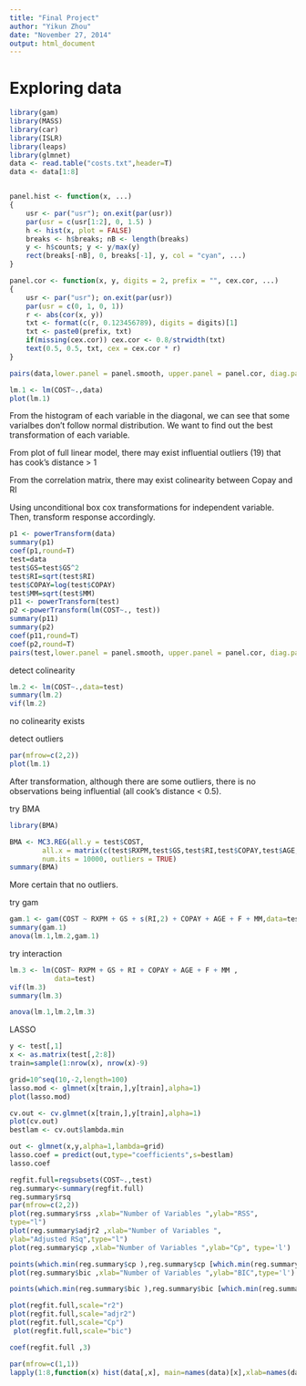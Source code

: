 ```yaml
---
title: "Final Project"
author: "Yikun Zhou"
date: "November 27, 2014"
output: html_document
---
```


# Exploring data
```r
library(gam)
library(MASS)
library(car)
library(ISLR)
library(leaps)
library(glmnet)
data <- read.table("costs.txt",header=T)
data <- data[1:8]


panel.hist <- function(x, ...)
{
    usr <- par("usr"); on.exit(par(usr))
    par(usr = c(usr[1:2], 0, 1.5) )
    h <- hist(x, plot = FALSE)
    breaks <- h$breaks; nB <- length(breaks)
    y <- h$counts; y <- y/max(y)
    rect(breaks[-nB], 0, breaks[-1], y, col = "cyan", ...)
}

panel.cor <- function(x, y, digits = 2, prefix = "", cex.cor, ...)
{
    usr <- par("usr"); on.exit(par(usr))
    par(usr = c(0, 1, 0, 1))
    r <- abs(cor(x, y))
    txt <- format(c(r, 0.123456789), digits = digits)[1]
    txt <- paste0(prefix, txt)
    if(missing(cex.cor)) cex.cor <- 0.8/strwidth(txt)
    text(0.5, 0.5, txt, cex = cex.cor * r)
}

pairs(data,lower.panel = panel.smooth, upper.panel = panel.cor, diag.panel = panel.hist)

lm.1 <- lm(COST~.,data)
plot(lm.1)
```

From the histogram of each variable in the diagonal, we can see that some varialbes don't follow normal distribution. We want to find out the best transformation of each variable.

From plot of full linear model, there may exist influential outliers (19) that has cook's distance > 1

From the correlation matrix, there may exist colinearity between Copay and RI

Using unconditional box cox transformations for independent variable. Then, transform response accordingly. 

```r
p1 <- powerTransform(data)
summary(p1)
coef(p1,round=T)
test=data
test$GS=test$GS^2
test$RI=sqrt(test$RI)
test$COPAY=log(test$COPAY)
test$MM=sqrt(test$MM)
p11 <- powerTransform(test)
p2 <-powerTransform(lm(COST~., test))
summary(p11)
summary(p2)
coef(p11,round=T)
coef(p2,round=T)
pairs(test,lower.panel = panel.smooth, upper.panel = panel.cor, diag.panel = panel.hist)
```

detect colinearity
```r
lm.2 <- lm(COST~.,data=test)
summary(lm.2)
vif(lm.2)
```
no colinearity exists

detect outliers
```r
par(mfrow=c(2,2))
plot(lm.1)
```
After transformation, although there are some outliers, there is no observations being influential (all cook's distance < 0.5). 

try BMA
```r
library(BMA)

BMA <- MC3.REG(all.y = test$COST, 
        all.x = matrix(c(test$RXPM,test$GS,test$RI,test$COPAY,test$AGE,test$F,log(test$MM)),nrow=29),
        num.its = 10000, outliers = TRUE)
summary(BMA)
```
More certain that no outliers.

try gam
```r
gam.1 <- gam(COST ~ RXPM + GS + s(RI,2) + COPAY + AGE + F + MM,data=test)
summary(gam.1)
anova(lm.1,lm.2,gam.1)
```

try interaction
```r
lm.3 <- lm(COST~ RXPM + GS + RI + COPAY + AGE + F + MM ,
           data=test)
vif(lm.3)
summary(lm.3)

anova(lm.1,lm.2,lm.3)
```

LASSO
```r
y <- test[,1]
x <- as.matrix(test[,2:8])
train=sample(1:nrow(x), nrow(x)-9)

grid=10^seq(10,-2,length=100)
lasso.mod <- glmnet(x[train,],y[train],alpha=1)
plot(lasso.mod)

cv.out <- cv.glmnet(x[train,],y[train],alpha=1)
plot(cv.out)
bestlam <- cv.out$lambda.min

out <- glmnet(x,y,alpha=1,lambda=grid)
lasso.coef = predict(out,type="coefficients",s=bestlam)
lasso.coef
```

```r
regfit.full=regsubsets(COST~.,test)
reg.summary<-summary(regfit.full)
reg.summary$rsq
par(mfrow=c(2,2))
plot(reg.summary$rss ,xlab="Number of Variables ",ylab="RSS",
type="l")
plot(reg.summary$adjr2 ,xlab="Number of Variables ",
ylab="Adjusted RSq",type="l")
plot(reg.summary$cp ,xlab="Number of Variables ",ylab="Cp", type='l')

points(which.min(reg.summary$cp ),reg.summary$cp [which.min(reg.summary$cp )],col="red",cex=2,pch=20)
plot(reg.summary$bic ,xlab="Number of Variables ",ylab="BIC",type='l')

points(which.min(reg.summary$bic ),reg.summary$bic [which.min(reg.summary$bic )],col="red",cex=2,pch=20)

plot(regfit.full,scale="r2")
plot(regfit.full,scale="adjr2") 
plot(regfit.full,scale="Cp")
 plot(regfit.full,scale="bic")

coef(regfit.full ,3)
```


```r
par(mfrow=c(1,1))
lapply(1:8,function(x) hist(data[,x], main=names(data)[x],xlab=names(data)[x]))
```



